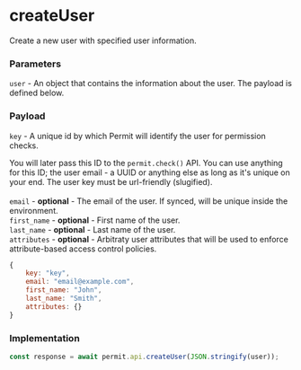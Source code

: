 # createUser

Create a new user with specified user information.

### Parameters

`user` - An object that contains the information about the user. The payload is defined below.<br/>

### Payload

`key` - A unique id by which Permit will identify the user for permission checks.

You will later pass this ID to the `permit.check()` API. You can use anything for this ID; the user email - a UUID or anything else as long as it's unique on your end. The user key must be url-friendly (slugified).<br/><br/>
`email` - **optional** - The email of the user. If synced, will be unique inside the environment.<br/>
`first_name` - **optional** - First name of the user.<br/>
`last_name` - **optional** - Last name of the user.<br/>
`attributes` - **optional** - Arbitraty user attributes that will be used to enforce attribute-based access control policies.<br/>

```js
{
	key: "key",
	email: "email@example.com",
	first_name: "John",
	last_name: "Smith",
	attributes: {}
}
```

### Implementation

```js
const response = await permit.api.createUser(JSON.stringify(user));
```
